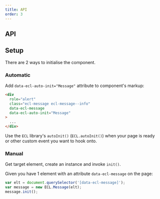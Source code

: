 ```yaml
---
title: API
order: 3
---
```



## API

<MessageJSDoc />

## Setup

There are 2 ways to initialise the component.

### Automatic

Add `data-ecl-auto-init="Message"` attribute to component's markup:

```html
<div
  role="alert"
  class="ecl-message ecl-message--info"
  data-ecl-message
  data-ecl-auto-init="Message"
>
  ...
</div>
```

Use the `ECL` library's `autoInit()` (`ECL.autoInit()`) when your page is ready or other custom event you want to hook onto.

### Manual

Get target element, create an instance and invoke `init()`.

Given you have 1 element with an attribute `data-ecl-message` on the page:

```js
var elt = document.querySelector('[data-ecl-message]');
var message = new ECL.Message(elt);
message.init();
```
